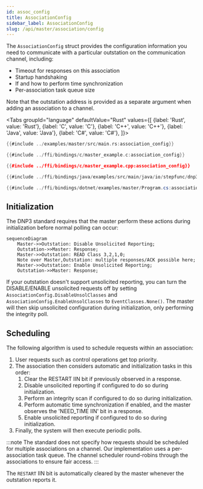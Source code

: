 ```yaml
---
id: assoc_config
title: AssociationConfig
sidebar_label: AssociationConfig
slug: /api/master/association/config
---
```



The `AssociationConfig` struct provides the configuration information you need to communicate with a particular outstation on the communication channel, including:

* Timeout for responses on this association
* Startup handshaking
* If and how to perform time synchronization
* Per-association task queue size

Note that the outstation address is provided as a separate argument when adding an association to a channel.

<Tabs
groupId="language"
defaultValue="Rust"
values={[
{label: 'Rust', value: 'Rust'},
{label: 'C', value: 'C'},
{label: 'C++', value: 'C++'},
{label: 'Java', value: 'Java'},
{label: 'C#', value: 'C#'},
]}>
<TabItem value="Rust">

```rust
{{#include ../examples/master/src/main.rs:association_config}}
```

</TabItem>
<TabItem value="C">

```c
{{#include ../ffi/bindings/c/master_example.c:association_config}}
```

</TabItem>
<TabItem value="C++">

```cpp
{{#include ../ffi/bindings/c/master_example.cpp:association_config}}
```

</TabItem>
<TabItem value="Java">

```java
{{#include ../ffi/bindings/java/examples/src/main/java/io/stepfunc/dnp3/examples/MasterExample.java:association_config}}
```

</TabItem>
<TabItem value="C#">

```csharp
{{#include ../ffi/bindings/dotnet/examples/master/Program.cs:association_config}}
```

</TabItem>
</Tabs>

## Initialization

The DNP3 standard requires that the master perform these actions during initialization before normal polling can occur:

```mermaid
sequenceDiagram
    Master->>Outstation: Disable Unsolicited Reporting;
    Outstation->>Master: Response;
    Master->>Outstation: READ Class 3,2,1,0; 
    Note over Master,Outstation: multiple responses/ACK possible here;
    Master->>Outstation: Enable Unsolicited Reporting;
    Outstation->>Master: Response;
```

If your outstation doesn't support unsolicited reporting, you can turn the DISABLE/ENABLE unsolicited requests off by setting
`AssociationConfig.DisableUnsolClasses` and `AssociationConfig.EnableUnsolClasses` to `EventClasses.None()`. The master will then skip unsolicited configuration during initialization, only performing the integrity poll.

## Scheduling

The following algorithm is used to schedule requests within an association:

1. User requests such as control operations get top priority.
2. The association then considers automatic and initialization tasks in this order:
   1. Clear the RESTART IIN bit if previously observed in a response.
   2. Disable unsolicited reporting if configured to do so during initialization.
   3. Perform an integrity scan if configured to do so during initialization.
   4. Perform automatic time synchronization if enabled, and the master observes the 'NEED_TIME IIN' bit in a response.
   5. Enable unsolicited reporting if configured to do so during initialization.
3. Finally, the system will then execute periodic polls.

:::note
The standard does not specify how requests should be scheduled for multiple associations on a channel. Our implementation uses a per-association task queue. The channel scheduler round-robins through the associations to ensure fair access.
:::

The `RESTART` IIN bit is automatically cleared by the master whenever the outstation reports it.
